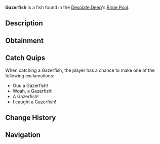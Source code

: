 {{FishInfobox
|image          = Gazerfish.png
|rarity         = Common
|sea            = First Sea
|location       = [[Brine Pool]]
|sublocation    = 
|sources        = Coral Geode, Fishing Rod
|radar_location = 
|xp             = 100
|weather        = 
|time           = Day
|season         = Autumn, Winter
|bait           = Worm
|base_weight    = 14
|base_value     = 190
|weight_range   = 6
|base_chance    = 2900
|base_resil     = 85
}}
'''Gazerfish''' is a {{Rarity|Common}} fish found in the [[Desolate Deep]]'s [[Desolate Deep#Brine Pool|Brine Pool]].

== Description ==
{{Description|The Gazerfish is a fast-moving prey fish within the Brine Pool of the Desolate Deep. They have a singular large eyeball on the front of their bodies, which they can close to disguise themselves from possible predators during the night. When they are most active during the day, they swim near the surface looking for smaller creatures to feed on.|Bestiary Entry}}

== Obtainment ==
{{Description|Found in the Brine Pool during the day.|Bestiary Hint}}
{{Fish Availability|
Desolate Deep/Brine Pool
|top_rods      = 
Training Rod\208461.21\157626.91;
Leviathan's Fang Rod\183801.35\175595.48;
Trident Rod\175302.74\170544.04;
Free Spirit Rod\173181.1\168480;
Flimsy Rod\172365.4\166423.03;
Buddy Bond Rod\110424.83\109930.99;
Long Rod\134335.56\135834.65;
No-Life Rod\160575.79\155295.27;
Seraphic Rod\155056.16\146849.81;
Ethereal Prism Rod\154236.85\145548.66;
Challenger's Rod\152765.13\146389.63;
Rod Of The Forgotten Fang\152614.48\145402.54;
Rod Of The Exalted One\151551.98\144013.44;
Rod Of The Depths\150746.84\144026.3;
Blazebringer Rod\150674.81\146584.65;
Depthseeker Rod\150550.44\145451.58;
Verdant Shear Rod\149723.55\146097.5;
Zeus Rod\149627.5\143942.76;
Avalanche Rod\146300.6\139811.51;
Reinforced Rod\146022.23\139635.01;
Volcanic Rod\142996.37\139760.94;
Steady Rod\77032.04\74436.34
|recommended   = Training Rod
}}

== Catch Quips ==
When catching a Gazerfish, the player has a chance to make one of the following exclamations:
* Ouu a Gazerfish!
* Woah, a Gazerfish!
* A Gazerfish!
* I caught a Gazerfish!

== Change History ==
{{Change History|{{subst:Current Version}}}}

== Navigation ==
{{Fish Navbox|Brine Pool}}
